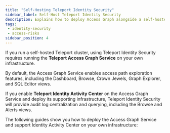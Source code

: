 ```yaml
---
title: "Self-Hosting Teleport Identity Security"
sidebar_label: Self-Host Teleport Identity Security
description: Explains how to deploy Access Graph alongside a self-hosted Teleport cluster.
tags:
 - identity-security
 - access-risks
sidebar_position: 4
---
```


If you run a self-hosted Teleport cluster, using Teleport Identity Security
requires running the **Teleport Access Graph Service** on your own
infrastructure. 

By default, the Access Graph Service enables access path exploration features,
including the Dashboard, Browse, Crown Jewels, Graph Explorer, and SQL Editor
views.

If you enable **Teleport Identity Activity Center** on the Access Graph Service
and deploy its supporting infrastructure, Teleport Identity Security will
provide audit log centralization and querying, including the Browse and Alerts
views.

The following guides show you how to deploy the Access Graph Service and support
Identity Activity Center on your own infrastructure:

<DocCardList />

